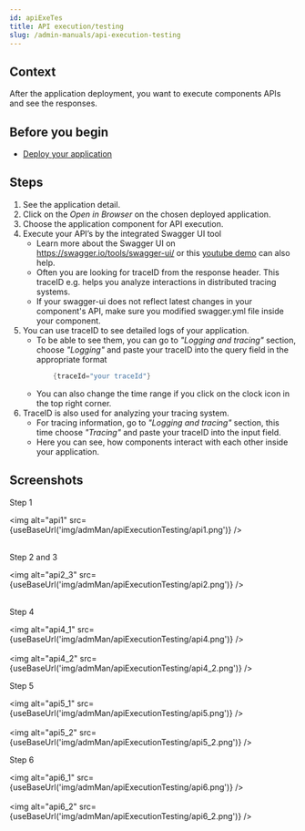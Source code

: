 ```yaml
---
id: apiExeTes
title: API execution/testing
slug: /admin-manuals/api-execution-testing
---
```



## Context

After the application deployment, you want to execute components APIs and see the responses.

## Before you begin

- [Deploy your application](../admMan/depApp/)

## Steps

1. See the application detail.
2. Click on the _Open in Browser_ on the chosen deployed application.
3. Choose the application component for API execution.
4. Execute your API’s by the integrated Swagger UI tool
    - Learn more about the Swagger UI on https://swagger.io/tools/swagger-ui/ or this [youtube demo](https://www.youtube.com/watch?v=Nymyc8-WeHM) can also help.
    - Often you are looking for traceID from the response header. This traceID e.g. helps you analyze interactions in distributed tracing systems. 
    -  If your swagger-ui does not reflect latest changes in your component's API, make sure you modified swagger.yml file inside your component. 
5. You can use traceID to see detailed logs of your application. 
    - To be able to see them, you can go to _"Logging and tracing"_ section, choose _"Logging"_ and paste your traceID into the query field in the appropriate format
        ```java
            {traceId="your traceId"}
        ```
    - You can also change the time range if you click on the clock icon in the top right corner.
6. TraceID is also used for analyzing your tracing system. 
    - For tracing information, go to _"Logging and tracing"_ section, this time choose  _"Tracing"_ and paste your traceID into the input field.
    - Here you can see, how components interact with each other inside your application.

## Screenshots

Step 1

<img alt="api1" src={useBaseUrl('img/admMan/apiExecutionTesting/api1.png')} />
<br/><br/>

Step 2 and 3

<img alt="api2_3" src={useBaseUrl('img/admMan/apiExecutionTesting/api2.png')} />
<br/><br/>

Step 4

<img alt="api4_1" src={useBaseUrl('img/admMan/apiExecutionTesting/api4.png')} />
<br/><br/>
<img alt="api4_2" src={useBaseUrl('img/admMan/apiExecutionTesting/api4_2.png')} />

Step 5

<img alt="api5_1" src={useBaseUrl('img/admMan/apiExecutionTesting/api5.png')} />
<br/><br/>
<img alt="api5_2" src={useBaseUrl('img/admMan/apiExecutionTesting/api5_2.png')} />

Step 6

<img alt="api6_1" src={useBaseUrl('img/admMan/apiExecutionTesting/api6.png')} />
<br/><br/>
<img alt="api6_2" src={useBaseUrl('img/admMan/apiExecutionTesting/api6_2.png')} />